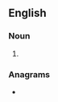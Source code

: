 {{also|Pollers}}
==English==

===Noun===
{{head|en|noun form}}

# {{plural of|poller|lang=en}}

===Anagrams===
* {{anagrams|en|a=elloprs|repolls}}